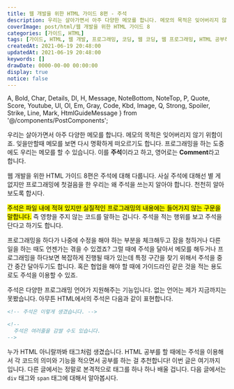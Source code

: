```yaml
---
title: 웹 개발을 위한 HTML 가이드 8편 - 주석
description: 우리는 살아가면서 아주 다양한 메모를 합니다. 메모의 목적은 잊어버리지 않기 위함이죠. 잊을만할때 메모를 보면 다시 명확하게 떠오르기도 합니다. 프로그래밍을 하는 도중에도 우리는 메모를 할 수 있습니다. 이를 주석이라고 표현합니다. 영어로는 Comment라고 합니다. 주석은 파일 내에 적혀 있지만 실질적인 프로그래밍의 내용에는 들어가지 않는 구문을 말합니다. 즉 영향을 주지 않는 코드를 말하는 겁니다. 주석을 적는 행위를 보고 주석을 단다고 하기도 합니다.
coverImage: post/html/웹 개발을 위한 HTML 가이드 8
categories: [가이드, HTML]
tags: [가이드, HTML, 웹 개발, 프로그래밍, 코딩, 웹 코딩, 웹 프로그래밍, HTML 공부하기, HTML 초보, 주석]
createdAt: 2021-06-19 20:48:00
updatedAt: 2021-06-19 20:48:00
keywords: []
drawDate: 0000-00-00 00:00:00
display: true
notice: false
---
```


  A, Bold, Char, Details, Dl, H, Message, NoteBottom, NoteTop, P,
  Quote, Score, Youtube, Ul, Ol, Em, Gray, Code, Kbd, Image,
  Q, Strong, Spoiler, Strike, Line, Mark, HtmlGuideMessage
} from '@/components/PostComponents';

<HtmlGuideMessage />

<P>우리는 살아가면서 아주 다양한 메모를 합니다. 메모의 목적은 잊어버리지 않기 위함이죠. 잊을만할때 메모를 보면 다시 명확하게 떠오르기도 합니다. <Bold>프로그래밍을 하는 도중에도 우리는 메모를 할 수 있습니다.</Bold> 이를 <Strong>주석</Strong>이라고 하고, 영어로는 <Strong>Comment</Strong>라고 합니다.</P>

웹 개발을 위한 HTML 가이드 8편은 주석에 대해 다룹니다. 사실 주석에 대해선 별 게 없지만 프로그래밍에 첫걸음을 한 우리는 왜 주석을 쓰는지 알아야 합니다. 천천히 알아보도록 합시다.

<P><Mark>주석은 파일 내에 적혀 있지만 실질적인 프로그래밍의 내용에는 들어가지 않는 구문을 말합니다.</Mark> 즉 영향을 주지 않는 코드를 말하는 겁니다. 주석을 적는 행위를 보고 주석을 단다고 하기도 합니다.</P>

<P>프로그래밍을 하다가 나중에 수정을 해야 하는 부분을 체크해두고 잠을 청하거나 다른 일을 하는 때도 언젠가는 겪을 수 있겠죠? 그럴 때에 주석을 달아서 메모를 해두거나 프로그래밍을 하다보면 복잡하게 진행될 때가 있는데 특정 구간을 찾기 위해서 주석을 중간 중간 달아두기도 합니다. 혹은 협업을 해야 할 때에 가이드라인 같은 것을 적는 용도로도 주석을 이용할 수 있죠.</P>

주석은 다양한 프로그래밍 언어가 지원해주는 기능입니다. 없는 언어는 제가 지금까지는 못봤습니다. 아무튼 HTML에서의 주석은 다음과 같이 표현합니다.

```html
<!-- 주석은 이렇게 생겼습니다. -->

<!--
  주석은 여러줄을 감쌀 수도 있습니다.
-->
```

<P>누가 HTML 아니랄까봐 태그처럼 생겼습니다. <Bold>HTML 공부를 할 때에는 주석을 이용해서 각 코드의 의미와 기능을 적으면서 공부를 하는 걸 추천합니다!</Bold> 이번 글은 여기까지 입니다. 다른 글에서는 정말로 본격적으로 태그를 하나 하나 배울 겁니다. 다음 글에서는 <Code>div</Code> 태그와 <Code>span</Code> 태그에 대해서 알아봅시다.</P>

